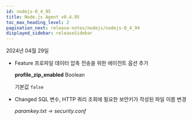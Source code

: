 ```yaml
---
id: nodejs-0_4_95
title: Node.js Agent v0.4.95
toc_max_heading_level: 2
pagination_next: release-notes/nodejs/nodejs-0_4_94
displayed_sidebar: releaseSidebar
---
```


2024년 04월 29일

- <Status>Feature</Status> 프로파일 데이터 압축 전송을 위한 에이전트 옵션 추가

  **profile_zip_enabled** <span class='type'>Boolean</span> 

  기본값 `false`

- <Status>Changed</Status> SQL 변수, HTTP 쿼리 조회에 필요한 보안키가 작성된 파일 이름 변경

  *paramkey.txt* → *security.conf*


<DownloadNode ver="0.4.95" />